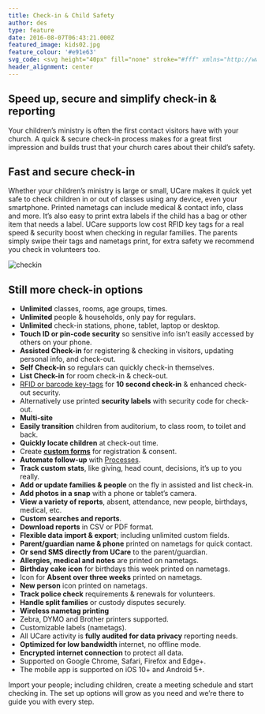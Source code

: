 ```yaml
---
title: Check-in & Child Safety
author: des
type: feature
date: 2016-08-07T06:43:21.000Z
featured_image: kids02.jpg
feature_colour: '#e91e63'
svg_code: <svg height="40px" fill="none" stroke="#fff" xmlns="http://www.w3.org/2000/svg" viewBox="0 0 24 24"><g fill="none" stroke="#fff" stroke-linecap="round" stroke-linejoin="round" stroke-miterlimit="10"><path d="M11.51.48h-.018C9.45 3.016 5.832 4.025 1.5 1v14.812s1.45 5.27 10 7.668c8.55-2.396 10-7.668 10-7.668V1c-4.307 3.008-7.945 2.023-9.99-.52z"/><path d="M17.535 8.47L11.5 17.2l-4.578-4.58"/></g></svg>
header_alignment: center
---
```


## Speed up, secure and simplify check-in & reporting

Your children’s ministry is often the first contact visitors have with your church. A quick & secure check-in process makes for a great first impression and builds trust that your church cares about their child’s safety.

<YouTube id='ks6ClSiBBHk' />

## Fast and secure check-in

Whether your children’s ministry is large or small, UCare makes it quick yet safe to check children in or out of classes using any device, even your smartphone. Printed nametags can include medical & contact info, class and more. It’s also easy to print extra labels if the child has a bag or other item that needs a label. UCare supports low cost RFID key tags for a real speed & security boost when checking in regular families. The parents simply swipe their tags and nametags print, for extra safety we recommend you check in volunteers too.

![checkin](checkin.png)

## Still more check-in options

- **Unlimited** classes, rooms, age groups, times.
- **Unlimited** people & households, only pay for regulars.
- **Unlimited** check-in stations, phone, tablet, laptop or desktop.
- **Touch ID or pin-code security** so sensitive info isn’t easily accessed by others on your phone.
- **Assisted Check-in** for registering & checking in visitors, updating personal info, and check-out.
- **Self Check-in** so regulars can quickly check-in themselves.
- **List Check-in** for room check-in & check-out.
- [RFID or barcode key-tags](https://ucare.zendesk.com/hc/en-us/articles/201954284-Barcodes-and-RFID-tags) for **10 second check-in** & enhanced check-out security.
- Alternatively use printed **security labels** with security code for check-out.
- **Multi-site**
- **Easily transition** children from auditorium, to class room, to toilet and back.
- **Quickly locate children** at check-out time.
- Create **[custom forms](/features/forms-and-surveys/)** for registration & consent.
- **Automate follow-up** with [Processes](/features/processes-automation/).
- **Track custom stats**, like giving, head count, decisions, it’s up to you really.
- **Add or update families & people** on the fly in assisted and list check-in.
- **Add photos in a snap** with a phone or tablet’s camera.
- **View a variety of reports**, absent, attendance, new people, birthdays, medical, etc.
- **Custom searches and reports**.
- **Download reports** in CSV or PDF format.
- **Flexible data import & export**; including unlimited custom fields.
- **Parent/guardian name & phone** printed on nametags for quick contact.
- **Or send SMS directly from UCare** to the parent/guardian.
- **Allergies, medical and notes** are printed on nametags.
- **Birthday cake icon** for birthdays this week printed on nametags.
- Icon for **Absent over three weeks** printed on nametags.
- **New person** icon printed on nametags.
- **Track police check** requirements & renewals for volunteers.
- **Handle split families** or custody disputes securely.
- **Wireless nametag printing**
- Zebra, DYMO and Brother printers supported.
- Customizable labels (nametags).
- All UCare activity is **fully audited for data privacy** reporting needs.
- **Optimized for low bandwidth** internet, no offline mode.
- **Encrypted internet connection** to protect all data.
- Supported on Google Chrome, Safari, Firefox and Edge+.
- The mobile app is supported on iOS 10+ and Android 5+.

<ThreeUp>
	Import your people; including children, create a meeting schedule and start checking in. The set up options will grow
	as you need and we’re there to guide you with every step.
</ThreeUp>
